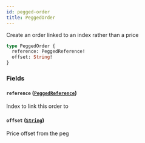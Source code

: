 ```yaml
---
id: pegged-order
title: PeggedOrder
---
```



Create an order linked to an index rather than a price

```graphql
type PeggedOrder {
  reference: PeggedReference!
  offset: String!
}
```


### Fields

#### `reference` ([`PeggedReference`](/docs/testnet/graphql/enums/pegged-reference))

Index to link this order to


#### `offset` ([`String`](/docs/testnet/graphql/scalars/string))

Price offset from the peg




